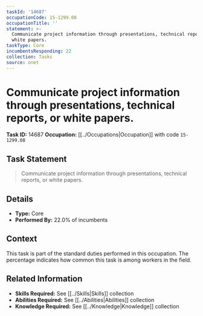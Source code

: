 ```yaml
---
taskId: '14687'
occupationCode: 15-1299.08
occupationTitle: ''
statement: >-
  Communicate project information through presentations, technical reports, or
  white papers.
taskType: Core
incumbentsResponding: 22
collection: Tasks
source: onet
---
```

# Communicate project information through presentations, technical reports, or white papers.

**Task ID:** 14687
**Occupation:** [[../Occupations|Occupation]] with code `15-1299.08`

## Task Statement

> Communicate project information through presentations, technical reports, or white papers.

## Details

- **Type:** Core
- **Performed By:** 22.0% of incumbents

## Context

This task is part of the standard duties performed in this occupation. The percentage indicates how common this task is among workers in the field.

## Related Information

- **Skills Required:** See [[../Skills|Skills]] collection
- **Abilities Required:** See [[../Abilities|Abilities]] collection
- **Knowledge Required:** See [[../Knowledge|Knowledge]] collection
